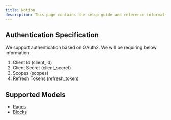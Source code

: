 ```yaml
---
title: Notion
description: This page contains the setup guide and reference information for the Notion integration.
---
```


## Authentication Specification

We support authentication based on OAuth2. We will be requiring below information.

1. Client Id (client_id)
2. Client Secret (client_secret)
3. Scopes (scopes)
4. Refresh Tokens (refresh_token)

## Supported Models

- [Pages](/documentation/pages)
- [Blocks](/documentation/blocks)
